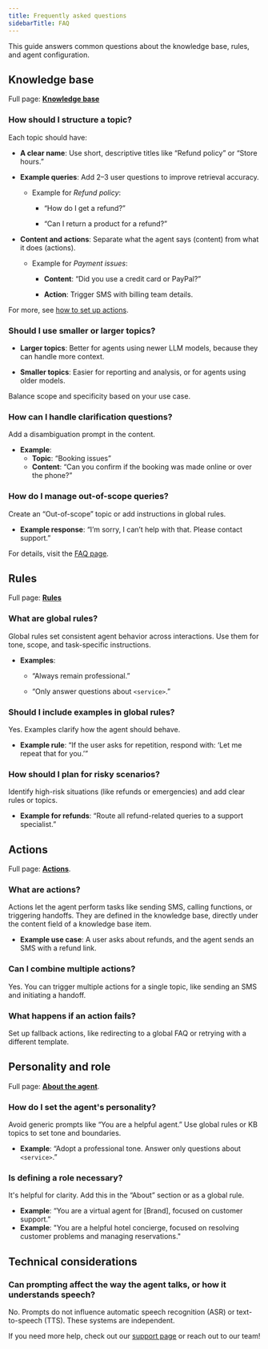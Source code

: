 ```yaml
---
title: Frequently asked questions
sidebarTitle: FAQ
---
```


This guide answers common questions about the knowledge base, rules, and agent configuration.

## Knowledge base

Full page: [**Knowledge base**](/knowledge-base/introduction)

### How should I structure a topic?

Each topic should have:

* **A clear name**: Use short, descriptive titles like “Refund policy” or “Store hours.”

* **Example queries**: Add 2–3 user questions to improve retrieval accuracy.

  * Example for *Refund policy*:

    * “How do I get a refund?”

    * “Can I return a product for a refund?”

* **Content and actions**: Separate what the agent says (content) from what it does (actions).

  * Example for *Payment issues*:

    * **Content**: “Did you use a credit card or PayPal?”

    * **Action**: Trigger SMS with billing team details.

For more, see [how to set up actions](/knowledge-base/how-to-setup-action/introduction).

### Should I use smaller or larger topics?

* **Larger topics**: Better for agents using newer LLM models, because they can handle more context.

* **Smaller topics**: Easier for reporting and analysis, or for agents using older models.

Balance scope and specificity based on your use case.

### How can I handle clarification questions?

Add a disambiguation prompt in the content.
* **Example**:
  * **Topic**: “Booking issues”
  * **Content**: “Can you confirm if the booking was made online or over the phone?”

### How do I manage out-of-scope queries?

Create an “Out-of-scope” topic or add instructions in global rules.
* **Example response**: “I’m sorry, I can’t help with that. Please contact support.”

For details, visit the [FAQ page](/troubleshoot/faq).

## Rules

Full page: [**Rules**](/agent-settings/rules)

### What are global rules?

Global rules set consistent agent behavior across interactions. Use them for tone, scope, and task-specific instructions.
* **Examples**:

    * “Always remain professional.”

    * “Only answer questions about `<service>`.”

### Should I include examples in global rules?

Yes. Examples clarify how the agent should behave.
* **Example rule**:
“If the user asks for repetition, respond with: ‘Let me repeat that for you.’”

### How should I plan for risky scenarios?

Identify high-risk situations (like refunds or emergencies) and add clear rules or topics.
* **Example for refunds**:
“Route all refund-related queries to a support specialist.”

## Actions

Full page: [**Actions**](/knowledge-base/how-to-setup-action/introduction).

### What are actions?

Actions let the agent perform tasks like sending SMS, calling functions, or triggering handoffs. They are defined in the knowledge base, directly under the content field of a knowledge base item.
* **Example use case**:
A user asks about refunds, and the agent sends an SMS with a refund link.

### Can I combine multiple actions?

Yes. You can trigger multiple actions for a single topic, like sending an SMS and initiating a handoff.

### What happens if an action fails?

Set up fallback actions, like redirecting to a global FAQ or retrying with a different template.

## Personality and role

Full page: [**About the agent**](/agent-settings/about).

### How do I set the agent's personality?

Avoid generic prompts like “You are a helpful agent.” Use global rules or KB topics to set tone and boundaries.
* **Example**: “Adopt a professional tone. Answer only questions about `<service>`.”

### Is defining a role necessary?

It's helpful for clarity. Add this in the “About” section or as a global rule.
* **Example**: “You are a virtual agent for \[Brand], focused on customer support.”
* **Example**: "You are a helpful hotel concierge, focused on resolving customer problems and managing reservations."

## Technical considerations

### Can prompting affect the way the agent talks, or how it understands speech?

No. Prompts do not influence automatic speech recognition (ASR) or text-to-speech (TTS). These systems are independent.

If you need more help, check out our [support page](/troubleshoot/support-guide) or reach out to our team!